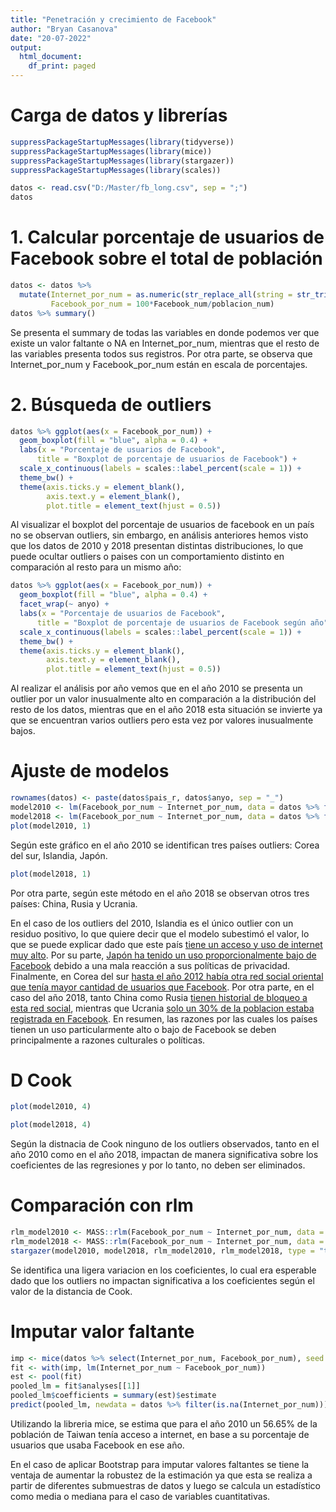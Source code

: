 ```yaml
---
title: "Penetración y crecimiento de Facebook"
author: "Bryan Casanova"
date: "20-07-2022"
output:
  html_document:
    df_print: paged
---
```


# Carga de datos y librerías

```r
suppressPackageStartupMessages(library(tidyverse))
suppressPackageStartupMessages(library(mice))
suppressPackageStartupMessages(library(stargazer))
suppressPackageStartupMessages(library(scales))

datos <- read.csv("D:/Master/fb_long.csv", sep = ";")
datos
```
# 1. Calcular porcentaje de usuarios de Facebook sobre el total de población

```r
datos <- datos %>% 
  mutate(Internet_por_num = as.numeric(str_replace_all(string = str_trim(Internet_por_num), pattern = ",", replacement = "\\.")),
         Facebook_por_num = 100*Facebook_num/poblacion_num)
datos %>% summary()
```

Se presenta el summary de todas las variables en donde podemos ver que existe un valor faltante o NA en Internet_por_num, mientras que el resto de las variables presenta todos sus registros. Por otra parte, se observa que Internet_por_num y Facebook_por_num están en escala de porcentajes. 

# 2. Búsqueda de outliers

```r
datos %>% ggplot(aes(x = Facebook_por_num)) + 
  geom_boxplot(fill = "blue", alpha = 0.4) + 
  labs(x = "Porcentaje de usuarios de Facebook", 
      title = "Boxplot de porcentaje de usuarios de Facebook") + 
  scale_x_continuous(labels = scales::label_percent(scale = 1)) +
  theme_bw() +
  theme(axis.ticks.y = element_blank(),
        axis.text.y = element_blank(),
        plot.title = element_text(hjust = 0.5))
```
Al visualizar el boxplot del porcentaje de usuarios de facebook en un país no se observan outliers, sin embargo, en análisis anteriores hemos visto que los datos de 2010 y 2018 presentan distintas distribuciones, lo que puede ocultar outliers o paises con un comportamiento distinto en comparación al resto para un mismo año:

```r
datos %>% ggplot(aes(x = Facebook_por_num)) + 
  geom_boxplot(fill = "blue", alpha = 0.4) + 
  facet_wrap(~ anyo) + 
  labs(x = "Porcentaje de usuarios de Facebook", 
      title = "Boxplot de porcentaje de usuarios de Facebook según año") + 
  scale_x_continuous(labels = scales::label_percent(scale = 1)) +
  theme_bw() +
  theme(axis.ticks.y = element_blank(),
        axis.text.y = element_blank(),
        plot.title = element_text(hjust = 0.5))
```
Al realizar el análisis por año vemos que en el año 2010 se presenta un outlier por un valor inusualmente alto en comparación a la distribución del resto de los datos, mientras que en el año 2018 esta situación se invierte ya que se encuentran varios outliers pero esta vez por valores inusualmente bajos.

# Ajuste de modelos

```r
rownames(datos) <- paste(datos$pais_r, datos$anyo, sep = "_")
model2010 <- lm(Facebook_por_num ~ Internet_por_num, data = datos %>% filter(anyo == 2010))
model2018 <- lm(Facebook_por_num ~ Internet_por_num, data = datos %>% filter(anyo == 2018))
plot(model2010, 1)
```

Según este gráfico en el año 2010 se identifican tres países outliers: Corea del sur, Islandia, Japón.

```r
plot(model2018, 1)
```

Por otra parte, según este método en el año 2018 se observan otros tres países: China, Rusia y Ucrania.

En el caso de los outliers del 2010, Islandia es el único outlier con un residuo positivo, lo que quiere decir que el modelo subestimó el valor, lo que se puede explicar dado que este país [tiene un acceso y uso de internet muy alto](https://icelandmag.is/article/facebook-nation-93-icelanders-use-facebook-a-regular-basis). Por su parte, [Japón ha tenido un uso proporcionalmente bajo de Facebook](https://www.humblebunny.com/japans-top-social-media-networks/#facebook-japan) debido a una mala reacción a sus políticas de privacidad. Finalmente, en Corea del sur [hasta el año 2012 había otra red social oriental que tenía mayor cantidad de usuarios que Facebook](https://www.linkfluence.com/blog/the-unique-case-of-korean-social-media). Por otra parte, en el caso del año 2018, tanto China como Rusia [tienen historial de bloqueo a esta red social](https://en.wikipedia.org/wiki/Censorship_of_Facebook), mientras que Ucrania [solo un 30% de la poblacion estaba registrada en Facebook](https://napoleoncat.com/stats/facebook-users-in-ukraine/2018/12/). 
En resumen, las razones por las cuales los países tienen un uso particularmente alto o bajo de Facebook se deben principalmente a razones culturales o políticas.

# D Cook

```r
plot(model2010, 4)
```

```r
plot(model2018, 4)
```

Según la distnacia de Cook ninguno de los outliers observados, tanto en el año 2010 como en el año 2018, impactan de manera significativa sobre los coeficientes de las regresiones y por lo tanto, no deben ser eliminados.

# Comparación con rlm

```r
rlm_model2010 <- MASS::rlm(Facebook_por_num ~ Internet_por_num, data = datos %>% filter(anyo == 2010))
rlm_model2018 <- MASS::rlm(Facebook_por_num ~ Internet_por_num, data = datos %>% filter(anyo == 2018))
stargazer(model2010, model2018, rlm_model2010, rlm_model2018, type = "text")
```

Se identifica una ligera variacion en los coeficientes, lo cual era esperable dado que los outliers no impactan significativa a los coeficientes según el valor de la distancia de Cook.

# Imputar valor faltante

```r
imp <- mice(datos %>% select(Internet_por_num, Facebook_por_num), seed = 1, print = F)
fit <- with(imp, lm(Internet_por_num ~ Facebook_por_num))
est <- pool(fit)
pooled_lm = fit$analyses[[1]]
pooled_lm$coefficients = summary(est)$estimate
predict(pooled_lm, newdata = datos %>% filter(is.na(Internet_por_num)))
```

Utilizando la libreria mice, se estima que para el año 2010 un 56.65% de la población de Taiwan tenía acceso a internet, en base a su porcentaje de usuarios que usaba Facebook en ese año.

En el caso de aplicar Bootstrap para imputar valores faltantes se tiene la ventaja de aumentar la robustez de la estimación ya que esta se realiza a partir de diferentes submuestras de datos y luego se calcula un estadístico como media o mediana para el caso de variables cuantitativas.